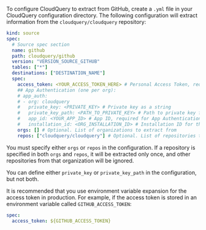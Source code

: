 To configure CloudQuery to extract from GitHub, create a `.yml` file in your CloudQuery configuration directory.
The following configuration will extract information from the `cloudquery/cloudquery` repository:

```yaml copy
kind: source
spec:
  # Source spec section
  name: github
  path: cloudquery/github
  version: "VERSION_SOURCE_GITHUB"
  tables: ["*"]
  destinations: ["DESTINATION_NAME"]
  spec:
    access_token: <YOUR_ACCESS_TOKEN_HERE> # Personal Access Token, required if not using App Authentication.
    ## App Authentication (one per org):
    # app_auth:
    # - org: cloudquery
    #   private_key: <PRIVATE_KEY> # Private key as a string
    #   private_key_path: <PATH_TO_PRIVATE_KEY> # Path to private key file
    #   app_id: <YOUR_APP_ID> # App ID, required for App Authentication.
    #   installation_id: <ORG_INSTALLATION_ID> # Installation ID for this org
    orgs: [] # Optional. List of organizations to extract from
    repos: ["cloudquery/cloudquery"] # Optional. List of repositories to extract from
```

You must specify either `orgs` or `repos` in the configuration. If a repository is specified in both `orgs` and `repos`, it will be extracted only once, and other repositories from that organization will be ignored.

You can define either `private_key` or `private_key_path` in the configuration, but not both.

It is recommended that you use environment variable expansion for the access token in production. For example, if the access token is stored in an environment variable called `GITHUB_ACCESS_TOKEN`:

```yaml copy
spec:
  access_token: ${GITHUB_ACCESS_TOKEN}
```